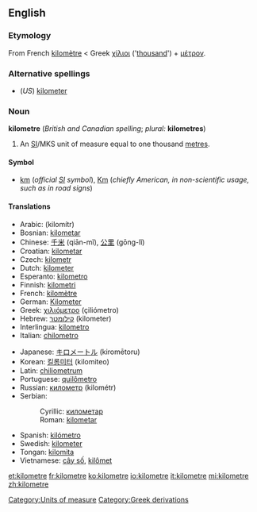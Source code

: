 <!--If you edit this page, please also edit "kilometer" to keep these two pages in synch.-->
==English==

===Etymology===
From French [[kilomètre]] < Greek [[χίλιοι]] ('[[thousand]]') + [[μέτρον]].

===Alternative spellings===
*(''US'') [[kilometer]]

===Noun===
'''kilometre''' (''British and Canadian spelling''; ''plural:'' '''kilometres''')

#An [[SI#Abbreviation|SI]]/MKS unit of measure equal to one thousand [[metre]]s.

====Symbol====
*[[km]] (''official [[SI]] symbol''), [[Km]] (''chiefly American, in non-scientific usage, such as in road signs'')

====Translations====
{{top}}
*Arabic: {{ARchar|[[كيلومتر]]}} (kilomítr) {{m}}
*Bosnian: [[kilometar#Bosnian|kilometar]] {{m}}
*Chinese: [[千米]] (qiān-mǐ), [[公里]] (gōng-lǐ)
*Croatian: [[kilometar#Croatian|kilometar]] {{m}}
*Czech: [[kilometr]] {{m}}
*Dutch: [[kilometer#Dutch|kilometer]]
*Esperanto: [[kilometro]]
*Finnish: [[kilometri]]
*French: [[kilomètre]] {{m}}
*German: [[Kilometer]] {{m}}
*Greek: [[χιλιόμετρο]] (çiliómetro) {{n}}
*Hebrew: [[קילומטר]] (kilometer) {{m}}
*Interlingua: [[kilometro]]
*Italian: [[chilometro]] {{m}}
{{mid}}
*Japanese: [[キロメートル]] (kiromētoru)
*Korean: [[킬롬미터]] (kilomiteo)
*Latin: [[chiliometrum]] {{n}}
*Portuguese: [[quilômetro]] {{m}}
*Russian: [[километр]] (kilométr) {{m}}
*Serbian:
*:Cyrillic: [[километар#Serbian|километар]] {{m}}
*:Roman: [[kilometar#Serbian|kilometar]] {{m}}
*Spanish: [[kilómetro]] {{m}}
*Swedish: [[kilometer#Swedish|kilometer]] {{c}}
*Tongan: [[kilomita]]
*Vietnamese: [[cây số]], [[kilômet]]
{{bottom}}

[[Category:Units of measure]]
[[Category:Greek derivations]]

<!--If you edit this page, please also edit "kilometer" to keep these two pages in synch.-->

[[et:kilometre]]
[[fr:kilometre]]
[[ko:kilometre]]
[[io:kilometre]]
[[it:kilometre]]
[[mi:kilometre]]
[[zh:kilometre]]